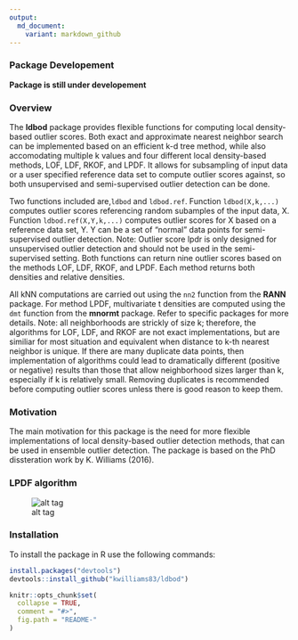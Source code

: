 ```yaml
---
output:
  md_document:
    variant: markdown_github
---
```


### Package Developement
**Package is still under developement**

### Overview

The **ldbod** package provides flexible functions for computing local density-based outlier scores. Both exact and approximate nearest neighbor search can be implemented based on an efficient k-d tree method, while also accomodating multiple k values and four different local density-based methods, LOF, LDF, RKOF, and LPDF.  It allows for subsampling of input data or a user specified reference data set to compute outlier scores against, so both unsupervised and semi-supervised outlier detection can be done.  

Two functions included are,`ldbod` and `ldbod.ref`.  Function `ldbod(X,k,...)` computes outlier scores referencing random subamples of the input data, X.  Function `ldbod.ref(X,Y,k,...)` computes outlier scores for X based on a reference data set, Y.  Y can be a set of "normal" data points for semi-supervised outlier detection. Note: Outlier score lpdr is only designed for unsupervised outlier detection and should not be used in the semi-supervised setting. Both functions can return nine outlier scores based on the methods LOF, LDF, RKOF, and LPDF.  Each method returns both densities and relative densities. 

All kNN computations are carried out using the `nn2` function from the **RANN** package. For method LPDF, multivariate t densities are computed using the `dmt` function from the **mnormt** package.  Refer to specific packages for more details.  Note: all neighborhoods are strickly of size k; therefore, the algorithms for LOF, LDF, and RKOF are not exact implementations, but are similiar for most situation and equivalent when distance to k-th nearest neighbor is unique.  If there are many duplicate data points, then implementation of algorithms could lead to dramatically different (positive or negative) results than those that allow neighborhood sizes larger than k, especially if k is relatively small.  Removing duplicates is recommended before computing outlier scores unless there is good reason to keep them.
  

### Motivation
The main motivation for this package is the need for more flexible implementations of local density-based outlier detection methods, that can be used in ensemble outlier detection. The package is based on the PhD dissteration work by K. Williams (2016).

### LPDF algorithm
![alt tag](https://github.com/kwilliams83/ldbod/to/LPDFalgo.jpeg)



### Installation
To install the package in R use the following commands: 
``` r
install.packages("devtools")
devtools::install_github("kwilliams83/ldbod")
```



<!-- README.md is generated from README.Rmd. Please edit that file -->

```r
knitr::opts_chunk$set(
  collapse = TRUE,
  comment = "#>",
  fig.path = "README-"
)
```
